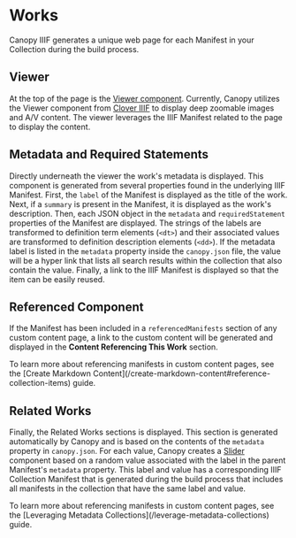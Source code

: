 
# Works

Canopy IIIF generates a unique web page for each Manifest in your Collection during the build process.

## Viewer

At the top of the page is the [Viewer component](/content/viewer). Currently, Canopy utilizes the Viewer component
from [Clover IIIF](https://samvera-labs.github.io/clover-iiif/) to display deep zoomable images and A/V content. The
viewer leverages the IIIF Manifest related to the page to display the content.

## Metadata and Required Statements

Directly underneath the viewer the work's metadata is displayed. This component is generated from several properties
found in the underlying IIIF Manifest. First, the `label` of the Manifest is displayed as the title of the work. Next,
if a `summary` is present in the Manifest, it is displayed as the work's description. Then, each JSON object in the
`metadata` and `requiredStatement` properties of the Manifest are displayed. The strings of the labels are transformed
to definition term elements (`<dt>`) and their associated values are transformed to definition description elements
(`<dd>`). If the metadata label is listed in the `metadata` property inside the `canopy.json` file, the value will be
a hyper link that lists all search results within the collection that also contain the value. Finally, a link to the
IIIF Manifest is displayed so that the item can be easily reused.

## Referenced Component

If the Manifest has been included in a `referencedManifests` section of any custom content page, a link to the custom
content will be generated and displayed in the **Content Referencing This Work** section.

<Callout>
  To learn more about referencing manifests in custom content pages, see the
  [Create Markdown Content](/create-markdown-content#reference-collection-items) guide.
</Callout>


## Related Works

Finally, the Related Works sections is displayed. This section is generated automatically by Canopy and is based on the
contents of the `metadata` property in `canopy.json`. For each value, Canopy creates a [Slider](/content/slider)
component based on a random value associated with the label in the parent Manifest's `metadata` property. This label
and value has a corresponding IIIF Collection Manifest that is generated during the build process that includes all
manifests in the collection that have the same label and value.

<Callout>
  To learn more about referencing manifests in custom content pages, see the
  [Leveraging Metadata Collections](/leverage-metadata-collections) guide.
</Callout>
